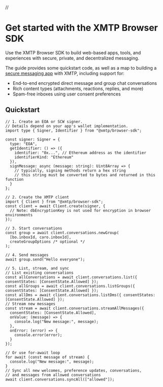 // 



# Get started with the XMTP Browser SDK

Use the XMTP Browser SDK to build web-based apps, tools, and experiences with secure, private, and decentralized messaging.

The guide provides some quickstart code, as well as a map to building a [secure messaging app](/protocol/security) with XMTP, including support for:

- End-to-end encrypted direct message and group chat conversations
- Rich content types (attachments, reactions, replies, and more)
- Spam-free inboxes using user consent preferences

## Quickstart

```tsx [Browser]
// 1. Create an EOA or SCW signer.
// Details depend on your app's wallet implementation.
import type { Signer, Identifier } from "@xmtp/browser-sdk";

const signer: Signer = {
  type: "EOA",
  getIdentifier: () => ({
    identifier: "0x...", // Ethereum address as the identifier
    identifierKind: "Ethereum"
  }),
  signMessage: async (message: string): Uint8Array => {
    // typically, signing methods return a hex string
    // this string must be converted to bytes and returned in this function
  }
};

// 2. Create the XMTP client
import { Client } from "@xmtp/browser-sdk";
const client = await Client.create(signer, {
  // Note: dbEncryptionKey is not used for encryption in browser environments
});

// 3. Start conversations
const group = await client.conversations.newGroup(
  [bo.inboxId, caro.inboxId],
  createGroupOptions /* optional */
);

// 4. Send messages
await group.send("Hello everyone");

// 5. List, stream, and sync
// List existing conversations
const allConversations = await client.conversations.list({ consentStates: [ConsentState.Allowed] });
const allGroups = await client.conversations.listGroups({ consentStates: [ConsentState.Allowed] });
const allDms = await client.conversations.listDms({ consentStates: [ConsentState.Allowed] });
// Stream new messages
const stream = await client.conversations.streamAllMessages({
  consentStates: [ConsentState.Allowed],
  onValue: (message) => {
    console.log("New message:", message);
  },
  onError: (error) => {
    console.error(error);
  }
});

// Or use for-await loop
for await (const message of stream) {
  console.log("New message:", message);
}
// Sync all new welcomes, preference updates, conversations,
// and messages from allowed conversations 
await client.conversations.syncAll(["allowed"]);
```

<InboxGetStarted />
